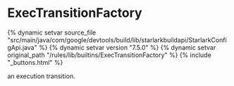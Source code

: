 <html devsite>
<head>
  <meta name="project_path" value="/_project.yaml">
  <meta name="book_path" value="/versions/7.5.0/_book.yaml">
</head>
<body>

<h1 class="page-title" id="modules.ExecTransitionFactory">ExecTransitionFactory</h1>

{% dynamic setvar source_file "src/main/java/com/google/devtools/build/lib/starlarkbuildapi/StarlarkConfigApi.java" %}
{% dynamic setvar version "7.5.0" %}
{% dynamic setvar original_path "/rules/lib/builtins/ExecTransitionFactory" %}
{% include "_buttons.html" %}
<!-- {% raw %} -->

an execution transition.



</body>
</html>

<!-- {% endraw %} -->
